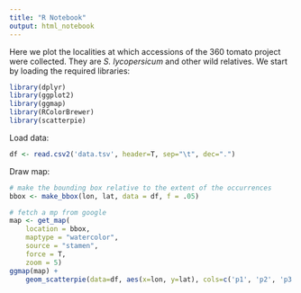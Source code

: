 ```yaml
---
title: "R Notebook"
output: html_notebook
---
```


Here we plot the localities at which accessions of the 360 tomato project were
collected. They are _S. lycopersicum_ and other wild relatives. We start by 
loading the required libraries:

```r
library(dplyr)
library(ggplot2)
library(ggmap)
library(RColorBrewer)
library(scatterpie)
```

Load data:

```r
df <- read.csv2('data.tsv', header=T, sep="\t", dec=".")
```

Draw map:

```r
# make the bounding box relative to the extent of the occurrences
bbox <- make_bbox(lon, lat, data = df, f = .05)

# fetch a mp from google
map <- get_map(
    location = bbox, 
    maptype = "watercolor", 
    source = "stamen", 
    force = T,
    zoom = 5)
ggmap(map) +
    geom_scatterpie(data=df, aes(x=lon, y=lat), cols=c('p1', 'p2', 'p3')) 

```



